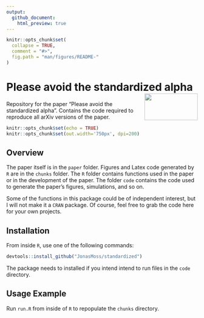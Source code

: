 ```yaml
---
output:
  github_document:
    html_preview: true
---
```


<!-- README.md is generated from README.Rmd. Please edit that file -->

```r
knitr::opts_chunk$set(
  collapse = TRUE,
  comment = "#>",
  fig.path = "man/figures/README-"
)
```

# Please avoid the standardized alpha <img src="man/figures/logo.png" align="right" width="140" height="70" />
<!--[![Build Status](https://travis-ci.org/JonasMoss/standardized.svg?branch=master)](https://travis-ci.org/JonasMoss/standardized) -->
<!--[![AppVeyor Build Status](https://ci.appveyor.com/api/projects/status/github/JonasMoss/standardized?branch=master&svg=true)](https://ci.appveyor.com/project/JonasMoss/standardized) -->
<!--[![CircleCI build status](https://circleci.com/gh/JonasMoss/standardized.svg?style=svg)](https://circleci.com/gh/JonasMoss/standardized)
[![Project Status: Active – The project has reached a stable, usable state and is being actively developed.](https://www.repostatus.org/badges/latest/active.svg)](https://www.repostatus.org/#active)-->
<!--[![Project Status: Unsupported – The project has reached a stable, usable state but the author(s) have ceased all work on it. A new maintainer may be desired.](https://www.repostatus.org/badges/latest/unsupported.svg)](https://www.repostatus.org/#unsupported) --> 
<!--[![DOI](https://zenodo.org/badge/120678148.svg)](https://zenodo.org/badge/latestdoi/120678148) -->

Repository for the paper "Please avoid the standardized alpha". Contains the
code required to reproduce all arXiv versions of the paper.
```r
knitr::opts_chunk$set(echo = TRUE)
knitr::opts_chunk$set(out.width='750px', dpi=200)
```

## Overview
The paper itself is in the `paper` folder. Figures and Latex code generated by
`R` are in the `chunks` folder. The `R` folder contains functions used in the 
paper or in the development of the paper. The folder `code` contains the code
used to generate the paper's figures, simulations, and so on. 

Some of the functions in this package could be of independent interest, but I 
will not make it a `CRAN` package. Of course, feel free to grab the code here
for your own projects. 

## Installation
From inside `R`, use one of the following commands:
```r
devtools::install_github("JonasMoss/standardized")
```

The package needs to installed if you intend intend to run files in the `code`
directory.

## Usage Example
Run `run.R` from inside of `R` to repopulate the `chunks` directory.
